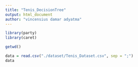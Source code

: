 ```yaml
---
title: "Tenis_DecisionTree"
output: html_document
author: "vincensius damar adyatma"
---
```

```r

library(party)
library(caret)
```

```r
getwd()
```
```r
data = read.csv("./dataset/Tenis_Dataset.csv", sep = ";")
data
```
```r

```

